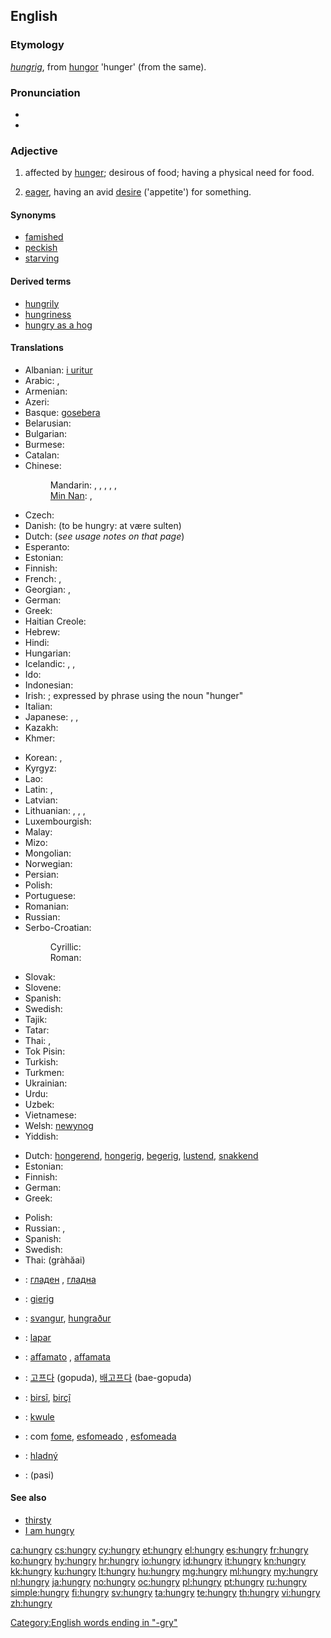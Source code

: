 ==English==

===Etymology===
{{etyl|ang}} ''[[hungrig]]'', from [[hungor]] 'hunger' (from the same).

===Pronunciation===
* {{IPA|/ˈhʌŋ.ɡɹiː/}}
* {{audio|en-us-hungry.ogg|Audio (US)}}

===Adjective===
{{en-adj|hungri|er}}

# affected by [[hunger]]; desirous of food; having a physical need for food.
# {{figuratively}} [[eager]], having an avid [[desire]] ('appetite') for something.

====Synonyms====
* [[famished]]
* [[peckish]]
* [[starving]]

====Derived terms====
* [[hungrily]]
* [[hungriness]]
* [[hungry as a hog]]

====Translations====
{{trans-top|affected by hunger; desirous of food}}
* Albanian: [[i uritur]]
* Arabic: {{t|ar|جائع|tr=jāʾiʿ}},  {{t|ar|جوعان|tr=jawʿān}}
* Armenian: {{t|hy|սոված|tr=sovac|sc=Armn}}
* Azeri: {{t|az|ac}}
* Basque: [[gosebera]]
* Belarusian: {{t|be|галодны|tr=halódny|sc=Cyrl}}
* Bulgarian: {{t+|bg|гладен|tr=gladen}}
* Burmese: {{t|my|ဆာ|tr=hsa|sc=Mymr}}
* Catalan: {{t|ca|afamat}}
* Chinese:
*: Mandarin: {{t|cmn|飢餓|sc=Hani}},  {{t|cmn|饥饿|tr=jī'è|sc=Hani}},  {{t-|cmn|餓|sc=Hani}},  {{t-|cmn|饿|tr=è|sc=Hani}},  {{t-|cmn|飢|sc=Hani}},  {{t-|cmn|饥|tr=jī|sc=Hani}}
*: [[Min Nan]]: {{tø|nan|飢|tr=ki|sc=Hans}}, {{tø|nan|枵|tr=iau|sc=Hans}}
* Czech: {{t+|cs|hladový|m}}
* Danish: {{t|da|sulten}} (to be hungry: at være sulten)
* Dutch: {{t|nl|hongerig}} (''see usage notes on that page'')
* Esperanto: {{t-|eo|malsata|xs=Esperanto}}
* Estonian: {{t-|et|näljane}}
* Finnish: {{t+|fi|nälkäinen}}
* French: {{t+|fr|avoir faim}}, {{t+|fr|affamé}}
* Georgian: {{t|ka|მშიერი|tr=mšieri|sc=Geor}}, {{t|ka|დამშეული|tr=damšeuli|sc=Geor}}
* German: {{t+|de|hungrig}}
* Greek: {{t+|el|πεινασμένος|tr=peinasménos|sc=Grek}}
* Haitian Creole: {{tø|ht|grangou}}
* Hebrew: {{t+|he|רעב|tr=ra'év|sc=Hebr}}
* Hindi: {{t|hi|भूखा|tr=bhūkhā|sc=Deva}}
* Hungarian: {{t+|hu|éhes}}
* Icelandic: {{t|is|svangur|m}}, {{t|is|hungraður|m}}, {{t|is|soltinn|m}}
* Ido: {{t+|io|hungroza|xs=Ido}}
* Indonesian: {{t|id|lapar}}
* Irish: {{t|ga|ocrach|xs=Irish}}; {{qualifier|attributive}} expressed by phrase using the noun {{t-|ga|ocras|m|xs=Irish}} "hunger"
* Italian: {{t+|it|affamato}}
* Japanese: {{t|ja|空腹|tr=くうふくな, kūfuku-na|alt=空腹な|sc=Jpan}},  {{t|ja|飢えた|tr=うえた, ueta, かつえた, katsueta}},  {{t|ja|お腹が空いている|tr=おなかがすいている, onaka ga suite iru}}
* Kazakh: {{t|kk|аш|tr=aş|sc=Cyrl}}
* Khmer: {{t|km|ឃ្លាន|tr=klīən|sc=Khmr}}
{{trans-mid}}
* Korean: {{t|ko|배고픈|tr=baegopeun|sc=Kore}}, {{t|ko|굶주린|tr=gumjurin|sc=Kore}}
* Kyrgyz: {{t|ky|ач|tr=aç|sc=Cyrl}}
* Lao: {{t|lo|ຫິວ|tr=hĭw|sc=Laoo}}
* Latin: {{t|la|esuriens|alt=ēsuriēns}}, {{t|la|ieiunus|alt=iēiūnus}}
* Latvian: {{t|lv|izsalcis}}
* Lithuanian: {{t+|lt|alkanas|m|xs=Lithuanian}}, {{t+|lt|alkana|f|xs=Lithuanian}}, {{t+|lt|išbadėjęs|m|xs=Lithuanian}}, {{t+|lt|išbadėjusi|f|xs=Lithuanian}}
* Luxembourgish: {{t|lb|hongereg}}
* Malay: {{t|ms|lapar}}
* Mizo: {{tø|lus|rilṭam}}
* Mongolian: {{t|mn|ѳлѳн|tr=ölön|sc=Cyrl|xs=Mongolian}}
* Norwegian: {{t-|no|sulten}}
* Persian: {{t+|fa|گرسنه|tr=gorosne|sc=fa-Arab}}
* Polish: {{t+|pl|głodny|m}}
* Portuguese: {{t+|pt|faminto}}
* Romanian: {{t-|ro|flămând}}
* Russian: {{t+|ru|голодный|tr=golódnyj}}
* Serbo-Croatian:
*: Cyrillic: {{t|sh|гладан}}
*: Roman: {{t|sh|gladan}}
* Slovak: {{t|sk|hladný}}
* Slovene: {{t+|sl|lačen}}
* Spanish: {{t-|es|hambriento}}
* Swedish: {{t+|sv|hungrig}}
* Tajik: {{t|tg|гурусна|tr=gurusna|sc=Cyrl}}
* Tatar: {{t|tt|ач|tr=aç|sc=Cyrl}}
* Thai: {{t|th|หิว|tr=hĭw|sc=Thai}}, {{t|th|ท้องเลว|tr=tóng leo|sc=Thai}}
* Tok Pisin: {{t-|tpi|hanggre|xs=Tok Pisin}}
* Turkish: {{t+|tr|aç}}
* Turkmen: {{t|tk|aç}}
* Ukrainian: {{t|uk|голодний|tr=holódnyj|xs=Ukrainian}}
* Urdu: {{t|ur|بھوکا|tr=bhūkā|sc=ur-Arab}}
* Uzbek: {{t|uz|och}}
* Vietnamese: {{t+|vi|đói|xs=Vietnamese}}
* Welsh: [[newynog]]
* Yiddish: {{t|yi|הונגעריק|tr=hungerik|sc=Hebr}}
{{trans-bottom}}

{{trans-top|eager, having a desire for something}}
* Dutch: [[hongerend]], [[hongerig]], [[begerig]], [[lustend]], [[snakkend]]
* Estonian: {{t|et|ihkav}}
* Finnish: {{t+|fi|nälkäinen}}
* German: {{t-|de|gierig}}
* Greek: {{t+|el|πεινασμένος|m}}
{{trans-mid}}
* Polish: {{t-|pl|spragniony|m}}
* Russian: {{t|ru|алчущий|tr=álčuščij}}, {{t|ru|жаждущий|tr=žážduščij}}
* Spanish: {{t-|es|hambriento}}
* Swedish: {{t+|sv|hungrig}}
* Thai: {{Thai|[[กระหาย]]}} (gràhăai)
{{trans-bottom}}

{{checktrans-top}}
* {{ttbc|bg}}: [[гладен]] {{m}}, [[гладна]] {{f}}
* {{ttbc|de}}: [[gierig]]
* {{ttbc|is}}: [[svangur]], [[hungraður]]
* {{ttbc|id}}: [[lapar]]
* {{ttbc|it}}: [[affamato]] {{m}}, [[affamata]] {{f}}
* {{ttbc|ko}}: [[고프다]] (gopuda), [[배고프다]] (bae-gopuda)
{{trans-mid}}
* {{ttbc|ku}}: [[birsî]], [[birçî]]
* {{ttbc|mh}}: [[kwule]]
* {{ttbc|pt}}: com [[fome]], [[esfomeado]] {{m}}, [[esfomeada]] {{f}}
* {{ttbc|sk}}: [[hladný]]
* {{ttbc|ta}}: (pasi)
{{trans-bottom}}

====See also====
* [[thirsty]]
* [[I am hungry]]

[[Category:English words ending in "-gry"]]

[[ca:hungry]]
[[cs:hungry]]
[[cy:hungry]]
[[et:hungry]]
[[el:hungry]]
[[es:hungry]]
[[fr:hungry]]
[[ko:hungry]]
[[hy:hungry]]
[[hr:hungry]]
[[io:hungry]]
[[id:hungry]]
[[it:hungry]]
[[kn:hungry]]
[[kk:hungry]]
[[ku:hungry]]
[[lt:hungry]]
[[hu:hungry]]
[[mg:hungry]]
[[ml:hungry]]
[[my:hungry]]
[[nl:hungry]]
[[ja:hungry]]
[[no:hungry]]
[[oc:hungry]]
[[pl:hungry]]
[[pt:hungry]]
[[ru:hungry]]
[[simple:hungry]]
[[fi:hungry]]
[[sv:hungry]]
[[ta:hungry]]
[[te:hungry]]
[[th:hungry]]
[[vi:hungry]]
[[zh:hungry]]